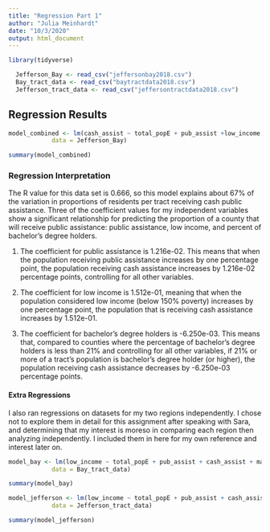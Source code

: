 ```yaml
---
title: "Regression Part 1" 
author: "Julia Meinhardt"
date: "10/3/2020"
output: html_document
---
```




```r
library(tidyverse)
```

```r
  Jefferson_Bay <- read_csv("jeffersonbay2018.csv")
  Bay_tract_data <- read_csv("baytractdata2018.csv")
  Jefferson_tract_data <- read_csv("jeffersontractdata2018.csv")

```

## Regression Results 

```r
model_combined <- lm(cash_assist ~ total_popE + pub_assist +low_income + majority_grads + majority_college +  majority_bachelors + region,
            data = Jefferson_Bay)

summary(model_combined)
```

### Regression Interpretation

The R value for this data set is 0.666, so this model explains about 67% of the variation in proportions of residents per tract receiving cash public assistance. 
Three of the coefficient values for my independent variables show a significant relationship for predicting the proportion of a county that will receive public assistance: public assistance, low income, and percent of bachelor's degree holders. 

 1. The coefficient for public assistance is 1.216e-02. This means that when the  population receiving public assistance increases by one percentage point, the  population receiving cash assistance increases by 1.216e-02 percentage points, controlling for all other variables.

2. The coefficient for low income is 1.512e-01, meaning that when the population considered low income (below 150% poverty) increases by one percentage point, the population that is receiving cash assistance increases by 1.512e-01. 

3. The coefficient for bachelor's degree holders is -6.250e-03. This means that, compared to counties where the percentage of bachelor's degree holders is less than 21% and controlling for all other variables, if  21% or more of a tract's population is bachelor's degree holder (or higher), the population receiving cash assistance decreases by -6.250e-03 percentage points. 




#### Extra Regressions 

I also ran regressions on datasets for my two regions independently. I chose not to explore them in detail for this assignment after speaking with Sara, and determining that my interest is moreso in comparing each region then analyzing independently. I included them in here for my own reference and interest later on. 

```r
model_bay <- lm(low_income ~ total_popE + pub_assist + cash_assist + majority_grads + majority_college +  majority_bachelors + county,
            data = Bay_tract_data)

summary(model_bay)
```
```r
model_jefferson <- lm(low_income ~ total_popE + pub_assist + cash_assist + majority_grads + majority_college +  majority_bachelors + county,
            data = Jefferson_tract_data)

summary(model_jefferson)
```